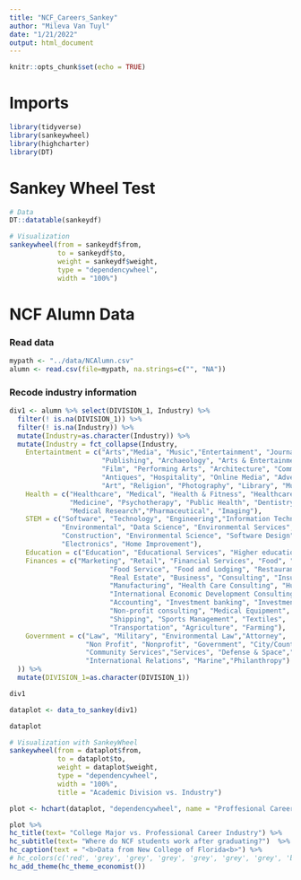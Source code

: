 ```yaml
---
title: "NCF_Careers_Sankey"
author: "Mileva Van Tuyl"
date: "1/21/2022"
output: html_document
---
```


```r
knitr::opts_chunk$set(echo = TRUE)
```

# Imports
```r
library(tidyverse)
library(sankeywheel)
library(highcharter)
library(DT)
```

# Sankey Wheel Test
```r
# Data
DT::datatable(sankeydf)
```

```r
# Visualization
sankeywheel(from = sankeydf$from, 
            to = sankeydf$to, 
            weight = sankeydf$weight, 
            type = "dependencywheel", 
            width = "100%")
```

# NCF Alumn Data 

### Read data
```r
mypath <- "../data/NCAlumn.csv"
alumn <- read.csv(file=mypath, na.strings=c("", "NA"))
```

### Recode industry information
```r
div1 <- alumn %>% select(DIVISION_1, Industry) %>%
  filter(! is.na(DIVISION_1)) %>%
  filter(! is.na(Industry)) %>%
  mutate(Industry=as.character(Industry)) %>%
  mutate(Industry = fct_collapse(Industry,
    Entertaintment = c("Arts","Media", "Music","Entertainment", "Journalism",
                       "Publishing", "Archaeology", "Arts & Entertainment",
                       "Film", "Performing Arts", "Architecture", "Communications",
                       "Antiques", "Hospitality", "Online Media", "Advertising",
                       "Art", "Religion", "Photography", "Library", "Museums and Institutions"),
    Health = c("Healthcare", "Medical", "Health & Fitness", "Healthcare Services",
               "Medicine", "Psychotherapy", "Public Health", "Dentistry",
               "Medical Research","Pharmaceutical", "Imaging"),
    STEM = c("Software", "Technology", "Engineering","Information Technology","Research",
             "Environmental", "Data Science", "Environmental Services", "IT Communications",
             "Construction", "Environmental Science", "Software Design", "Computer Software",
             "Electronics", "Home Improvement"),
    Education = c("Education", "Educational Services", "Higher education", "Development", "Education / Training"),
    Finances = c("Marketing", "Retail", "Financial Services", "Food", "Food Franchise",
                         "Food Service", "Food and Lodging", "Restaurant", "Banking","Business Consulting",
                         "Real Estate", "Business", "Consulting", "Insurance",
                         "Manufacturing", "Health Care Consulting", "Human Resources",
                         "International Economic Development Consulting", "Public Relations",
                         "Accounting", "Investment banking", "Investments",
                         "Non-profit consulting", "Medical Equipment", "Pet Food",
                         "Shipping", "Sports Management", "Textiles",
                         "Transportation", "Agriculture", "Farming"),
    Government = c("Law", "Military", "Environmental Law","Attorney",
                   "Non Profit", "Nonprofit", "Government", "City/County/State",
                   "Community Services","Services", "Defense & Space","Economic Development",
                   "International Relations", "Marine","Philanthropy")
  )) %>%
  mutate(DIVISION_1=as.character(DIVISION_1))

div1
```
```r
dataplot <- data_to_sankey(div1)

dataplot
```
```r
# Visualization with SankeyWheel
sankeywheel(from = dataplot$from, 
            to = dataplot$to, 
            weight = dataplot$weight, 
            type = "dependencywheel", 
            width = "100%", 
            title = "Academic Division vs. Industry")
```

```r
plot <- hchart(dataplot, "dependencywheel", name = "Proffesional Career according to College Major")

plot %>%
hc_title(text= "College Major vs. Professional Career Industry") %>%
hc_subtitle(text= "Where do NCF students work after graduating?")  %>%
hc_caption(text = "<b>Data from New College of Florida<b>") %>%
# hc_colors(c('red', 'grey', 'grey', 'grey', 'grey', 'grey', 'grey', 'blue', 'green', 'orange')) 
hc_add_theme(hc_theme_economist()) 

```

